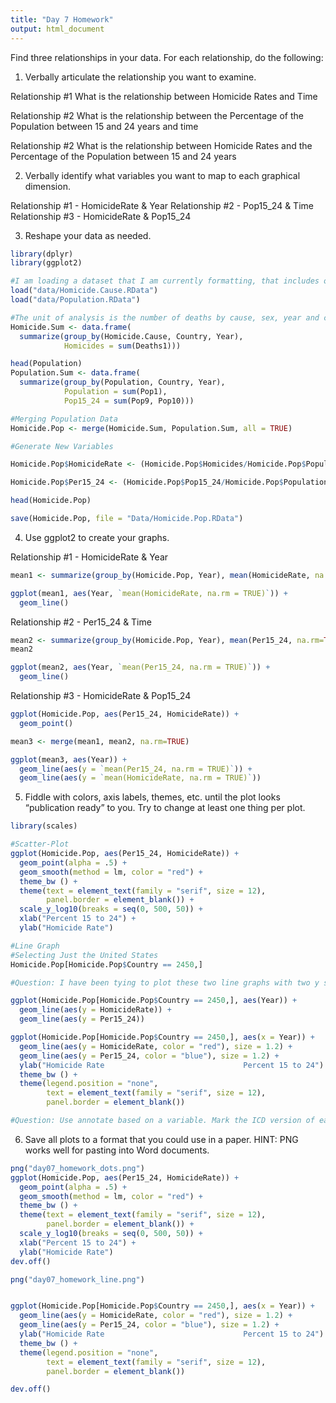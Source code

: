 ```yaml
---
title: "Day 7 Homework"
output: html_document
---
```


Find three relationships in your data.  For each relationship, do the following:

1. Verbally articulate the relationship you want to examine.

Relationship #1 
What is the relationship between Homicide Rates and Time

Relationship #2 
What is the relationship between the Percentage of the Population between 15 and 24 years and time

Relationship #2 
What is the relationship between Homicide Rates and the Percentage of the Population between 15 and 24 years


2. Verbally identify what variables you want to map to each graphical dimension.

Relationship #1 - HomicideRate & Year
Relationship #2 - Pop15_24 & Time
Relationship #3 - HomicideRate & Pop15_24

3. Reshape your data as needed.

```r
library(dplyr)
library(ggplot2)

#I am loading a dataset that I am currently formatting, that includes only Homicides. The code for this data is in the "WHO Mortality.Rmd" file
load("data/Homicide.Cause.RData")
load("data/Population.RData")

#The unit of analysis is the number of deaths by cause, sex, year and country. I am collapsing it to country and year. I am just keepign some variables
Homicide.Sum <- data.frame(
  summarize(group_by(Homicide.Cause, Country, Year), 
            Homicides = sum(Deaths1)))

head(Population)
Population.Sum <- data.frame(
  summarize(group_by(Population, Country, Year), 
            Population = sum(Pop1),
            Pop15_24 = sum(Pop9, Pop10)))

#Merging Population Data
Homicide.Pop <- merge(Homicide.Sum, Population.Sum, all = TRUE)

#Generate New Variables

Homicide.Pop$HomicideRate <- (Homicide.Pop$Homicides/Homicide.Pop$Population) * 100000

Homicide.Pop$Per15_24 <- (Homicide.Pop$Pop15_24/Homicide.Pop$Population) * 100

head(Homicide.Pop)

save(Homicide.Pop, file = "Data/Homicide.Pop.RData")


```


4. Use ggplot2 to create your graphs.

Relationship #1 - HomicideRate & Year

```r
mean1 <- summarize(group_by(Homicide.Pop, Year), mean(HomicideRate, na.rm=TRUE))

ggplot(mean1, aes(Year, `mean(HomicideRate, na.rm = TRUE)`)) +
  geom_line()

```

Relationship #2 - Per15_24 & Time

```r
mean2 <- summarize(group_by(Homicide.Pop, Year), mean(Per15_24, na.rm=TRUE))
mean2

ggplot(mean2, aes(Year, `mean(Per15_24, na.rm = TRUE)`)) +
  geom_line()

```


Relationship #3 - HomicideRate & Pop15_24

```r
ggplot(Homicide.Pop, aes(Per15_24, HomicideRate)) +
  geom_point()

mean3 <- merge(mean1, mean2, na.rm=TRUE)

ggplot(mean3, aes(Year)) +
  geom_line(aes(y = `mean(Per15_24, na.rm = TRUE)`)) +
  geom_line(aes(y = `mean(HomicideRate, na.rm = TRUE)`))


```


5. Fiddle with colors, axis labels, themes, etc. until the plot looks "publication ready" to you.  Try to change at least one thing per plot.

```r
library(scales)

#Scatter-Plot
ggplot(Homicide.Pop, aes(Per15_24, HomicideRate)) +
  geom_point(alpha = .5) +
  geom_smooth(method = lm, color = "red") +
  theme_bw () +
  theme(text = element_text(family = "serif", size = 12),
        panel.border = element_blank()) +
  scale_y_log10(breaks = seq(0, 500, 50)) +
  xlab("Percent 15 to 24") +
  ylab("Homicide Rate")

#Line Graph
#Selecting Just the United States
Homicide.Pop[Homicide.Pop$Country == 2450,]

#Question: I have been tying to plot these two line graphs with two y scales, one in the right, but I could not find a way to do that.

ggplot(Homicide.Pop[Homicide.Pop$Country == 2450,], aes(Year)) +
  geom_line(aes(y = HomicideRate)) +
  geom_line(aes(y = Per15_24))

ggplot(Homicide.Pop[Homicide.Pop$Country == 2450,], aes(x = Year)) +
  geom_line(aes(y = HomicideRate, color = "red"), size = 1.2) +
  geom_line(aes(y = Per15_24, color = "blue"), size = 1.2) +
  ylab("Homicide Rate                               Percent 15 to 24") +
  theme_bw () +
  theme(legend.position = "none", 
        text = element_text(family = "serif", size = 12),
        panel.border = element_blank())

#Question: Use annotate based on a variable. Mark the ICD version of each piece of the series


```


6. Save all plots to a format that you could use in a paper.  HINT: PNG works well for pasting into Word documents.

```r
png("day07_homework_dots.png")
ggplot(Homicide.Pop, aes(Per15_24, HomicideRate)) +
  geom_point(alpha = .5) +
  geom_smooth(method = lm, color = "red") +
  theme_bw () +
  theme(text = element_text(family = "serif", size = 12),
        panel.border = element_blank()) +
  scale_y_log10(breaks = seq(0, 500, 50)) +
  xlab("Percent 15 to 24") +
  ylab("Homicide Rate")
dev.off()

png("day07_homework_line.png")


ggplot(Homicide.Pop[Homicide.Pop$Country == 2450,], aes(x = Year)) +
  geom_line(aes(y = HomicideRate, color = "red"), size = 1.2) +
  geom_line(aes(y = Per15_24, color = "blue"), size = 1.2) +
  ylab("Homicide Rate                               Percent 15 to 24") +
  theme_bw () +
  theme(legend.position = "none", 
        text = element_text(family = "serif", size = 12),
        panel.border = element_blank())

dev.off()
```

